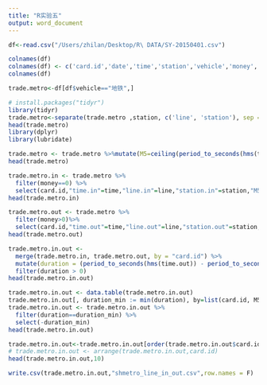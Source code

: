 ```yaml
---
title: "R实验五"
output: word_document
---
```

```r
df<-read.csv("/Users/zhilan/Desktop/R\ DATA/SY-20150401.csv")
```


```r
colnames(df)
colnames(df) <- c('card.id','date','time','station','vehicle','money','property')
colnames(df)
```


```r
trade.metro<-df[df$vehicle=="地铁",]
```


```r
# install.packages("tidyr")
library(tidyr)
trade.metro<-separate(trade.metro ,station, c('line', 'station'), sep = '号线')
head(trade.metro)
library(dplyr)
library(lubridate)
```


```r
trade.metro <- trade.metro %>%mutate(M5=ceiling(period_to_seconds(hms(time))/300))
head(trade.metro)
```


```r
trade.metro.in <- trade.metro %>%
  filter(money==0) %>%
  select(card.id,"time.in"=time,"line.in"=line,"station.in"=station,"M5.in"=M5)
head(trade.metro.in)
```


```r
trade.metro.out <- trade.metro %>%
  filter(money>0)%>%
  select(card.id,"time.out"=time,"line.out"=line,"station.out"=station,money,"M5.out"=M5)
head(trade.metro.out)
```


```r
trade.metro.in.out <-
  merge(trade.metro.in, trade.metro.out, by = "card.id") %>%
  mutate(duration = (period_to_seconds(hms(time.out)) - period_to_seconds(hms(time.in)))) %>%
  filter(duration > 0)
head(trade.metro.in.out)
```


```r
trade.metro.in.out <- data.table(trade.metro.in.out)
trade.metro.in.out[, duration_min := min(duration), by=list(card.id, M5.in)]
trade.metro.in.out <- trade.metro.in.out %>%
  filter(duration==duration_min) %>%
  select(-duration_min)
head(trade.metro.in.out)
```


```r
trade.metro.in.out<-trade.metro.in.out[order(trade.metro.in.out$card.id),]
# trade.metro.in.out <- arrange(trade.metro.in.out,card.id)
head(trade.metro.in.out,10)
```


```r
write.csv(trade.metro.in.out,"shmetro_line_in_out.csv",row.names = F)
```


